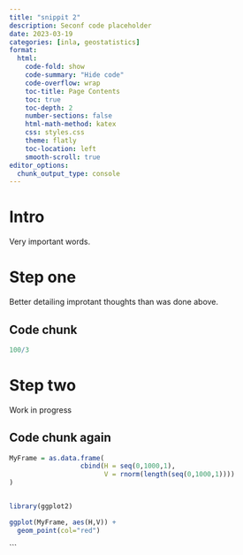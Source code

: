 ```yaml
---
title: "snippit 2"
description: Seconf code placeholder
date: 2023-03-19
categories: [inla, geostatistics]
format:
  html:
    code-fold: show
    code-summary: "Hide code"
    code-overflow: wrap
    toc-title: Page Contents
    toc: true
    toc-depth: 2
    number-sections: false
    html-math-method: katex
    css: styles.css
    theme: flatly
    toc-location: left
    smooth-scroll: true
editor_options: 
  chunk_output_type: console
---
```


# Intro

Very important words.  

# Step one

Better detailing improtant thoughts than was done above. 

## Code chunk
```r
100/3
```


# Step two

Work in progress

## Code chunk again
```r
MyFrame = as.data.frame(
                  cbind(H = seq(0,1000,1),
                        V = rnorm(length(seq(0,1000,1))))
)


library(ggplot2)

ggplot(MyFrame, aes(H,V)) +
  geom_point(col="red")
```
```

